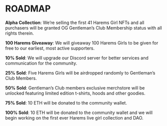 # ROADMAP

**Alpha Collection**: We’re selling the first 41 Harems Girl NFTs and all purchasers will be granted OG Gentleman’s Club Membership status with all rights therein.

**100 Harems Giveaway**: We will giveaway 100 Harems Girls to be given for free to our earliest, most active supporters.

**10% Sold**: We will upgrade our Discord server for better services and communication for the community.

**25% Sold**: Five Harems Girls will be airdropped randomly to Gentleman’s Club Members.

**50% Sold**: Gentleman’s Club members exclusive merchstore will be unlocked featuring limited edition t-shirts, hoods and other goodies.

**75% Sold**: 10 ETH will be donated to the community wallet.

**100% Sold**: 10 ETH will be donated to the community wallet and we will begin working on the first ever Harems live girl collection and DAO.
